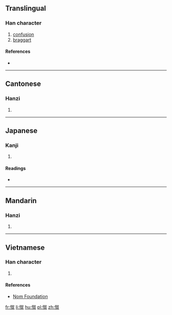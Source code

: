 ==Translingual==

===Han character===
{{Han char|rn=61|rad=心|as=05|sn=8|four=9704<sub>0</sub>|canj=心女水 (PVE)|ids=⿰[[忄]][[奴]]}}

# [[confusion]]
# [[braggart]]

====References====
* {{Han ref|kx=0380.110|dkj=10441|dj=0708.100|hdz=42288.070|uh=6013|ud=24595|bh=CCAC|bd=52396}}

----

==Cantonese==

===Hanzi===
{{yue-hanzi|jyut=naau4|y=naau4}}

# {{defn|lang=yue|sort=心05}}

----

==Japanese==

===Kanji===
{{ja-kanji|grade=|rs=心05}}

# {{defn|lang=ja|sort=心05}}

====Readings====
* {{ja-readings|on=[[どう]] (dō), [[にょう]] (nyō), [[にゅ]] (nyu)|kun=[[みだれる]] (midareru)}}

----

==Mandarin==

===Hanzi===
{{cmn-hanzi|pin=[[náo]] ([[nao2]])|wg=nao<sup>2</sup>}}

# {{defn|lang=cmn|sort=心05}}

----

==Vietnamese==

===Han character===
{{vi-readings|rs=心05| hanviet = nao}}

# {{defn|lang=vi|sort=心05}}

====References====
*[http://nomfoundation.org/common/nom_details.php?codepoint=6013 Nom Foundation]

[[fr:怓]]
[[li:怓]]
[[hu:怓]]
[[pl:怓]]
[[zh:怓]]
